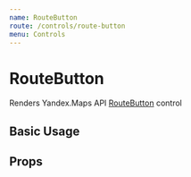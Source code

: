 ```yaml
---
name: RouteButton
route: /controls/route-button
menu: Controls
---
```



# RouteButton

Renders Yandex.Maps API [RouteButton][control] control

## Basic Usage

<Playground>
  <YMaps>
    <Map
      defaultState={{
        center: [55.751574, 37.573856],
        zoom: 9,
        controls: [],
      }}
    >
      <RouteButton options={{ float: 'right' }} />
    </Map>
  </YMaps>
</Playground>

## Props

<Props of={_RouteButton} />

[control]:
  https://tech.yandex.com/maps/doc/jsapi/2.1/ref/reference/control.RouteButton-docpage/
